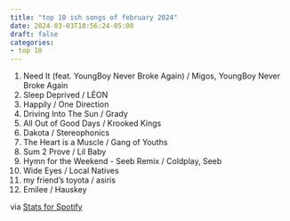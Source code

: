 ```yaml
---
title: "top 10 ish songs of february 2024"
date: 2024-03-03T18:56:24-05:00
draft: false
categories:
- top 10
---
```


1. Need It (feat. YoungBoy Never Broke Again) / Migos, YoungBoy Never Broke Again
2. Sleep Deprived / LÉON
3. Happily / One Direction
4. Driving Into The Sun / Grady
5. All Out of Good Days / Krooked Kings
6. Dakota / Stereophonics
7. The Heart is a Muscle / Gang of Youths
8. Sum 2 Prove / Lil Baby
9. Hymn for the Weekend - Seeb Remix / Coldplay, Seeb
10. Wide Eyes / Local Natives
11. my friend's toyota / asiris
12. Emilee / Hauskey


via [Stats for Spotify](https://www.statsforspotify.com/)